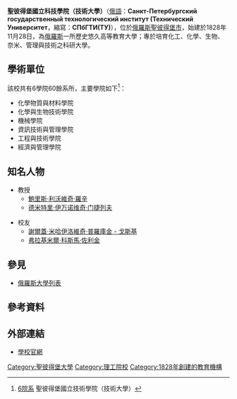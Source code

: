 {{coord|59.9183|N|30.3200|E|source:ruwiki_region:RU_type:edu|format=dms|display=title}}
{{Infobox university
|name            = 聖彼得堡國立科技學院（技術大學）
|native_name     = {{lang|ru|Санкт-Петербургский государственный технологический институт<br/>(Технический Университет)}}
|image           = [[File:Spbgti_logo.png|200px]]
|image_name      =
|image_size      =
|caption         =
|latin_name      =
|motto           =
|established     = 1828年
|type            = [[公立大學|公立]]
|endowment       =
|staff           = 125人<ref name="Об институте">[http://technolog.edu.ru/ru/ Официальный сайт вуза — Об институте]</ref>
|rector          = 杜迪列夫 阿納托利 色吉耶維奇<ref name="Назначение А.С. Дудырева Президентом СПбГТИ (ТУ)">[http://technolog.edu.ru/Lists/Announcements/DispForm.aspx?ID=19&Source=http%3A%2F%2Ftechnolog.edu.ru%2FLists%2FAnnouncements%2FAllItems.aspx Извещения — Поздравление<!-- Заголовок добавлен ботом -->]{{dead link|date=2018年4月 |bot=InternetArchiveBot |fix-attempted=yes }}</ref>
|enrollment      = 5,000人<ref name="Об институте" />
|undergrad       =
|postgrad        =
|doctoral        =
|profess         =
|city            = [[聖彼得堡|聖彼得堡]]
|state           =
|country         = {{flagicon|Russia}}[[俄羅斯|俄羅斯]]
|campus          = [[市區|市區]]
|free_label      =
|free            =
|colours         =
|affiliations    =
|footnotes       =
|website         = [http://technolog.edu.ru technolog.edu.ru]
|address         =
|publictransit   =
|telephone       =
|coor            =
|logo = 
}}
'''聖彼得堡國立科技學院（技術大學）'''（[[俄語|俄語]]：'''Санкт-Петербургский государственный технологический институт (Технический Университет'''，縮寫：'''СПбГТИ(ТУ)'''），位於[[俄羅斯|俄羅斯]][[聖彼得堡市|聖彼得堡市]]，始建於1828年11月28日，為[[俄羅斯|俄羅斯]]一所歷史悠久高等教育大學；專於培育化工、化學、生物、奈米、管理與技術之科研大學。


==學術單位==
該校共有6學院60餘系所，主要學院如下<ref>[http://technolog.edu.ru/zh/faculties.html 6院系] 聖彼得堡國立技術學院（技術大學）</ref>：
*化學物質與材料學院
*化學與生物技術學院
*機械學院
*資訊技術與管理學院
*工程與技術學院
*經濟與管理學院

==知名人物==
*教授
**[[鮑里斯·利沃維奇·羅辛|鮑里斯·利沃維奇·羅辛]]
**[[德米特里·伊万诺维奇·门捷列夫|德米特里·伊万诺维奇·门捷列夫]]

*校友
**[[謝爾蓋·米哈伊洛維奇·普羅庫金_-_戈斯基|謝爾蓋·米哈伊洛維奇·普羅庫金 - 戈斯基]]
**[[弗拉基米爾·佐利金|弗拉基米爾·科斯馬·佐利金]]

==參見==
*[[俄羅斯大學列表|俄羅斯大學列表]]

==參考資料==
{{Reflist}}

==外部連結==
{{Commonscat|Saint Petersburg State Institute of Technology}}
*[http://technolog.edu.ru 學校官網]

[[Category:聖彼得堡大學|Category:聖彼得堡大學]]
[[Category:理工院校|Category:理工院校]]
[[Category:1828年創建的教育機構|Category:1828年創建的教育機構]]